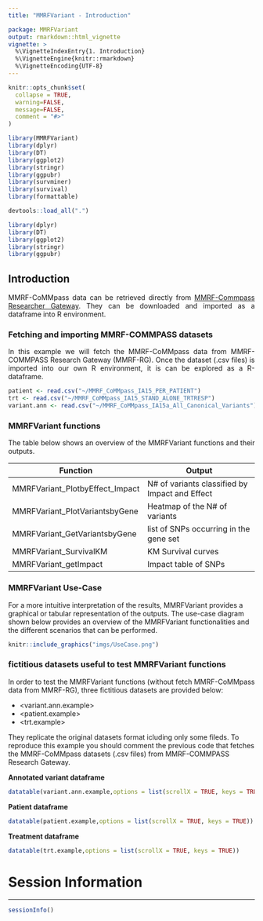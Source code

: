 ```yaml
---
title: "MMRFVariant - Introduction"

package: MMRFVariant
output: rmarkdown::html_vignette
vignette: >
  %\VignetteIndexEntry{1. Introduction}
  %\VignetteEngine{knitr::rmarkdown}
  %\VignetteEncoding{UTF-8}
---
```


```r
knitr::opts_chunk$set(
  collapse = TRUE,
  warning=FALSE, 
  message=FALSE,
  comment = "#>"
)
```



```r
library(MMRFVariant)
library(dplyr)
library(DT)
library(ggplot2)
library(stringr)
library(ggpubr)
library(survminer)
library(survival)
library(formattable)
```


```r
devtools::load_all(".")
```

```r
library(dplyr)
library(DT)
library(ggplot2)
library(stringr)
library(ggpubr)
```

## Introduction
<div class="panel panel-info">
<div class="panel-body">
<p align="justify">
MMRF-CoMMpass data can be retrieved directly from [MMRF-Commpass Researcher Gateway](https://research.themmrf.org/). They can be downloaded and imported as a dataframe into R environment.
</p>

</div>
</div>

### Fetching and importing MMRF-COMMPASS datasets

<p align="justify">
In this example we will fetch the MMRF-CoMMpass data from MMRF-COMMPASS Research Gateway (MMRF-RG). Once the dataset (.csv files) is imported into our own R environment, it is can be explored  as a R-dataframe.
</p>

```r

patient <- read.csv("~/MMRF_CoMMpass_IA15_PER_PATIENT")
trt <- read.csv("~/MMRF_CoMMpass_IA15_STAND_ALONE_TRTRESP")
variant.ann <- read.csv("~/MMRF_CoMMpass_IA15a_All_Canonical_Variants")


```


### MMRFVariant functions

<p align="justify">
The table below shows an overview of the MMRFVariant functions and their outputs.
</p>

**Function** | **Output**
-----|-----
MMRFVariant_PlotbyEffect_Impact | N# of variants classified by Impact and Effect  
MMRFVariant_PlotVariantsbyGene | Heatmap of the N# of variants  
MMRFVariant_GetVariantsbyGene |  list of SNPs occurring in the gene set
MMRFVariant_SurvivalKM |  KM Survival curves
MMRFVariant_getImpact |  Impact table of SNPs

### MMRFVariant Use-Case
For a more intuitive interpretation of the results, MMRFVariant provides a graphical or tabular representation of the outputs.
The use-case diagram shown below provides an overview of the MMRFVariant functionalities and the different scenarios that can be performed.

```r
knitr::include_graphics("imgs/UseCase.png")
```



### fictitious datasets useful to test MMRFVariant functions
  


<p align="justify">
In order to test the MMRFVariant functions (without fetch MMRF-CoMMpass data from MMRF-RG), three fictitious datasets are provided below:<br>

- <variant.ann.example> <br>
- <patient.example> <br>
- <trt.example> <br>

They replicate the original datasets format icluding only some fileds. To reproduce this example you should comment the previous code that fetches the MMRF-CoMMpass datasets (.csv files) from MMRF-COMMPASS Research Gateway. 
</p>

<div class="panel panel-info">
<div class="panel-heading"><b>Annotated variant dataframe</b></div>
<div class="panel-body">
</div>
</div>


```r
datatable(variant.ann.example,options = list(scrollX = TRUE, keys = TRUE))

```

<div class="panel panel-info">
<div class="panel-heading"><b>Patient dataframe</b></div>
<div class="panel-body">
</div>
</div>
```r
datatable(patient.example,options = list(scrollX = TRUE, keys = TRUE))

```


<div class="panel panel-info">
<div class="panel-heading"><b>Treatment dataframe</b></div>
<div class="panel-body">
</div>
</div>
```r
datatable(trt.example,options = list(scrollX = TRUE, keys = TRUE))

```

# Session Information
******
```r
sessionInfo()
```





